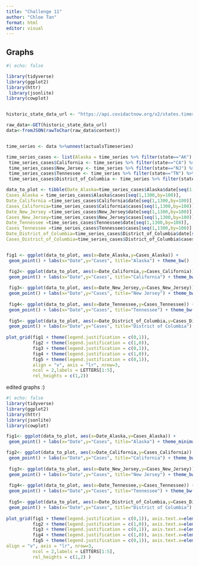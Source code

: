 ---
title: "Challenge 11"
author: "Chloe Tan"
format: html
editor: visual
---

## Graphs

```{r}
#| echo: false

library(tidyverse)
library(ggplot2)
library(httr)
 library(jsonlite)
library(cowplot)


historic_state_data_url <- "https://api.covidactnow.org/v2/states.timeseries.json?apiKey=19718ea06d7e476993d61dd560968285"

raw_data<-GET(historic_state_data_url)
data<-fromJSON(rawToChar(raw_data$content))


time_series <- data %>%unnest(actualsTimeseries)

time_series_cases <- list(Alaska = time_series %>% filter(state=="AK") %>% select(date,cases))
 time_series_cases$California <- time_series %>% filter(state=="CA") %>% select(date,cases)
 time_series_cases$New_Jersey <- time_series %>% filter(state=="NJ") %>% select(date,cases)
 time_series_cases$Tennessee <- time_series %>% filter(state=="TN") %>% select(date,cases)
 time_series_cases$District_of_Columbia <- time_series %>% filter(state=="DC") %>% select(date,cases)

data_to_plot <- tibble(Date_Alaska=time_series_cases$Alaska$date[seq(1,1300,by=100)],
Cases_Alaska = time_series_cases$Alaska$cases[seq(1,1300,by=100)],
Date_California =time_series_cases$California$date[seq(1,1300,by=100)],
Cases_California=time_series_cases$California$cases[seq(1,1300,by=100)],
Date_New_Jersey =time_series_cases$New_Jersey$date[seq(1,1300,by=100)],
Cases_New_Jersey=time_series_cases$New_Jersey$cases[seq(1,1300,by=100)],
Date_Tennessee =time_series_cases$Tennessee$date[seq(1,1300,by=100)],
Cases_Tennessee =time_series_cases$Tennessee$cases[seq(1,1300,by=100)],
Date_District_of_Columbia=time_series_cases$District_of_Columbia$date[seq(1,1300,by=100)],
Cases_District_of_Columbia=time_series_cases$District_of_Columbia$cases[seq(1,1300,by=100)])


fig1 <- ggplot(data_to_plot, aes(x=Date_Alaska,y=Cases_Alaska)) +
 geom_point() + labs(x="Date",y="Cases", title="Alaska") + theme_bw()

 fig2<- ggplot(data_to_plot, aes(x=Date_California,y=Cases_California)) +
 geom_point() + labs(x="Date",y="Cases", title="California") + theme_bw()
 
 fig3<- ggplot(data_to_plot, aes(x=Date_New_Jersey,y=Cases_New_Jersey)) +
 geom_point() + labs(x="Date",y="Cases", title="New Jersey") + theme_bw()
 
 fig4<- ggplot(data_to_plot, aes(x=Date_Tennessee,y=Cases_Tennessee)) +
 geom_point() + labs(x="Date",y="Cases", title="Tennessee") + theme_bw()
 
 fig5<- ggplot(data_to_plot, aes(x=Date_District_of_Columbia,y=Cases_District_of_Columbia)) +
 geom_point() + labs(x="Date",y="Cases", title="District of Columbia") + theme_bw()
 
plot_grid(fig1 + theme(legend.justification = c(0,1)),
          fig2 + theme(legend.justification = c(1,0)),
          fig3 + theme(legend.justification = c(0,1)),
          fig4 + theme(legend.justification = c(1,0)),
          fig5 + theme(legend.justification = c(0,1)),
          align = "v", axis = "lr", nrow=3,
          ncol = 2,labels = LETTERS[1:5],
          rel_heights = c(1,2))
```

edited graphs :)

```{r}
#| echo: false
library(tidyverse)
library(ggplot2)
library(httr)
library(jsonlite)
library(cowplot)

fig1<- ggplot(data_to_plot, aes(x=Date_Alaska,y=Cases_Alaska)) +
 geom_point() + labs(x="Date",y="Cases", title="Alaska") + theme_minimal()

fig2<- ggplot(data_to_plot, aes(x=Date_California,y=Cases_California)) +
 geom_point() + labs(x="Date",y="Cases", title="California") + theme_bw()
 
 fig3<- ggplot(data_to_plot, aes(x=Date_New_Jersey,y=Cases_New_Jersey)) +
 geom_point() + labs(x="Date",y="Cases", title="New Jersey") + theme_bw()
 
 fig4<- ggplot(data_to_plot, aes(x=Date_Tennessee,y=Cases_Tennessee)) +
 geom_point() + labs(x="Date",y="Cases", title="Tennessee") + theme_bw()
 
 fig5<- ggplot(data_to_plot, aes(x=Date_District_of_Columbia,y=Cases_District_of_Columbia)) +
 geom_point() + labs(x="Date",y="Cases", title="District of Columbia") + theme_bw()
 
plot_grid(fig1 + theme(legend.justification = c(0,1)), axis.text.x=element_text(size=3),
          fig2 + theme(legend.justification = c(1,0)), axis.text.x=element_text(size=3),
          fig3 + theme(legend.justification = c(0,1)), axis.text.x=element_text(size=3),
          fig4 + theme(legend.justification = c(1,0)), axis.text.x=element_text(size=3),
          fig5 + theme(legend.justification = c(0,1)), axis.text.x=element_text(size=3),
align = "v", axis = "lr", nrow=3,
          ncol = 2,labels = LETTERS[1:5],
          rel_heights = c(1,2) )

```
